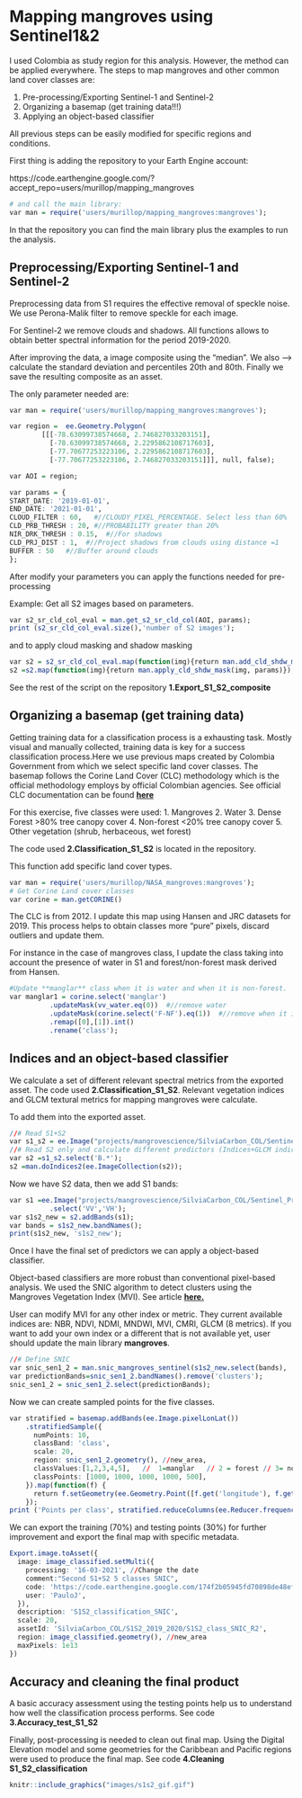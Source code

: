 # Mapping mangroves using Sentinel1&2

I used Colombia as study region for this analysis. However, the method can be applied everywhere. The steps to map mangroves and other common land cover classes are:


1. Pre-processing/Exporting Sentinel-1 and Sentinel-2
2. Organizing a basemap (get training data!!!)
3. Applying an object-based classifier


All previous steps can be easily modified for specific regions and conditions.

First thing is adding the repository to your Earth Engine account:

[https://code.earthengine.google.com/?accept_repo=users/murillop/mapping_mangroves]{target="_blank"}
```{r eval=FALSE}
# and call the main library:
var man = require('users/murillop/mapping_mangroves:mangroves');
```

In that the repository you can find the main library plus the examples to run the analysis.


## Preprocessing/Exporting Sentinel-1 and Sentinel-2

Preprocessing data from S1 requires the effective removal of speckle noise. We use Perona-Malik filter to remove speckle for each image.


For Sentinel-2 we remove clouds and shadows. All functions allows to obtain better spectral information for the period 2019-2020.

After improving the data, a image composite using the "median". We also -->
calculate the standard deviation and percentiles 20th and 80th.
Finally we save the resulting composite as an asset.

The only parameter needed are:

```{r eval=FALSE}
var man = require('users/murillop/mapping_mangroves:mangroves');

var region =  ee.Geometry.Polygon(
        [[[-78.63099738574668, 2.746827033203151],
          [-78.63099738574668, 2.2295862108717603],
          [-77.70677253223106, 2.2295862108717603],
          [-77.70677253223106, 2.746827033203151]]], null, false);

var AOI = region; 

var params = {
START_DATE: '2019-01-01',
END_DATE: '2021-01-01',
CLOUD_FILTER : 60,   #//CLOUDY_PIXEL_PERCENTAGE. Select less than 60%
CLD_PRB_THRESH : 20, #//PROBABILITY greater than 20%
NIR_DRK_THRESH : 0.15,  #//For shadows
CLD_PRJ_DIST : 1,  #//Project shadows from clouds using distance =1
BUFFER : 50   #//Buffer around clouds
};
```

After modify your parameters you can apply the functions needed for pre-processing

Example:
Get all S2 images based on parameters. 

```{r eval=FALSE}
var s2_sr_cld_col_eval = man.get_s2_sr_cld_col(AOI, params); 
print (s2_sr_cld_col_eval.size(),'number of S2 images');
```
and to apply cloud masking and shadow masking 

```{r eval=FALSE}
var s2 = s2_sr_cld_col_eval.map(function(img){return man.add_cld_shdw_mask(img, params)});
s2 =s2.map(function(img){return man.apply_cld_shdw_mask(img, params)});
```

See the rest of the script on the repository **1.Export_S1_S2_composite**

## Organizing a basemap (get training data)

Getting training data for a classification process is a exhausting task. Mostly visual and manually collected,
training data is key for a success classification process.Here we use previous maps created by Colombia Government from which we select specific land cover classes. The basemap follows the Corine Land Cover (CLC) methodology which is the official methodology employs by official Colombian agencies.
See official CLC documentation can be found [**here**](http://documentacion.ideam.gov.co/openbiblio/bvirtual/021521/LIBROCORINEFINAL.pdf){target="_blank"}

For this exercise, five classes were used:
1. Mangroves
2. Water
3. Dense Forest >80% tree canopy cover
4. Non-forest   <20% tree canopy cover
5. Other vegetation (shrub, herbaceous, wet forest)

The code used **2.Classification_S1_S2** is located in the repository.

This function add specific land cover types.

```{r eval=FALSE}
var man = require('users/murillop/NASA_mangroves:mangroves');
# Get Corine Land cover classes
var corine = man.getCORINE()
```

The CLC is from 2012. I update this map using Hansen and JRC datasets for 2019.
This process helps to obtain classes more "pure" pixels, discard outliers and update them.

For instance in the case of mangroves class, I update the class taking into account the presence of water in S1 and forest/non-forest mask derived from Hansen.



```{r eval=FALSE}
#Update **manglar** class when it is water and when it is non-forest.
var manglar1 = corine.select('manglar')
          .updateMask(vv_water.eq(0))  #//remove water
          .updateMask(corine.select('F-NF').eq(1))  #//remove when it is non-forest
          .remap([0],[1]).int()
          .rename('class');
```

## Indices and an object-based classifier

We calculate a set of different relevant spectral metrics from the exported asset. The code used **2.Classification_S1_S2**. Relevant vegetation indices and GLCM textural metrics for mapping mangroves were calculate.

To add them into the exported asset.

```{r eval=FALSE}
//# Read S1+S2
var s1_s2 = ee.Image("projects/mangrovescience/SilviaCarbon_COL/Sentinel_Predictors/s1_s2_2019-01-01_2021-01-01")
//# Read S2 only and calculate different predictors (Indices+GLCM indicators)
var s2 =s1_s2.select('B.*');
s2 =man.doIndices2(ee.ImageCollection(s2));
```

Now we have S2 data, then we add S1 bands:

```{r eval=FALSE}
var s1 =ee.Image("projects/mangrovescience/SilviaCarbon_COL/Sentinel_Predictors/s1_s2_2019-01-01_2021-01-01")
          .select('VV','VH');
var s1s2_new = s2.addBands(s1);
var bands = s1s2_new.bandNames();
print(s1s2_new, 's1s2_new');
```

Once I have the final set of predictors we can apply a object-based classifier.

Object-based classifiers are more robust than conventional pixel-based analysis. We used the SNIC algorithm to detect clusters using the Mangroves Vegetation Index (MVI). See article [**here.**](https://www.sciencedirect.com/science/article/pii/S0924271620301519?casa_token=LIFdYLRNNL0AAAAA:ZncWGMoyYsAdcQUe8C0rkW7wc7bBO-GqOH0V93xDcxo33om81YZjvPFYMzrWsW7dRl1dmigAXQ){target="_blank"}

User can modify MVI for any other index or metric. They current available indices are:
NBR, NDVI, NDMI, MNDWI, MVI, CMRI, GLCM (8 metrics). If you want to add your own index or a different that is not available yet, user should update the main library **mangroves**.

```{r eval=FALSE}
//# Define SNIC
var snic_sen1_2 = man.snic_mangroves_sentinel(s1s2_new.select(bands), 'MVI'); #// You can pick other index
var predictionBands=snic_sen1_2.bandNames().remove('clusters');
snic_sen1_2 = snic_sen1_2.select(predictionBands);
```
Now we can create sampled points for the five classes. 

```{r eval=FALSE}
var stratified = basemap.addBands(ee.Image.pixelLonLat())
    .stratifiedSample({
      numPoints: 10,
      classBand: 'class',
      scale: 20,
      region: snic_sen1_2.geometry(), //new_area, 
      classValues:[1,2,3,4,5],   //  1=manglar   // 2 = forest // 3= nonforest  //4 water //5 Herbazal-
      classPoints: [1000, 1000, 1000, 1000, 500],  
    }).map(function(f) {
      return f.setGeometry(ee.Geometry.Point([f.get('longitude'), f.get('latitude')]));
    });
print ('Points per class', stratified.reduceColumns(ee.Reducer.frequencyHistogram(),['class']));
```
We can export the training (70%) and testing points (30%) for further improvement and export the final map with specific metadata.

```{r eval=FALSE}
Export.image.toAsset({
  image: image_classified.setMulti({
    processing: '16-03-2021', //Change the date 
    comment:"Second S1+S2 5 classes SNIC",   
    code: 'https://code.earthengine.google.com/174f2b05945fd70898de48ef6d02c4d8',  //#Save the link of the code 
    user: 'PauloJ', 
  }),
  description: 'S1S2_classification_SNIC',
  scale: 20,
  assetId: 'SilviaCarbon_COL/S1S2_2019_2020/S1S2_class_SNIC_R2',
  region: image_classified.geometry(), //new_area
  maxPixels: 1e13
})
```

## Accuracy and cleaning the final product

A basic accuracy assessment using the testing points help us to understand how well the classification process performs.
See code **3.Accuracy_test_S1_S2**

Finally, post-processing is needed to clean out final map. Using the Digital Elevation model 
and some geometries for the Caribbean and Pacific regions were used to produce the final map.
See code **4.Cleaning S1_S2_classification**

```{r my-fig2, out.width = "650px",fig.cap="Buenaventura classification", echo=FALSE, message=FALSE}
knitr::include_graphics("images/s1s2_gif.gif")
```

